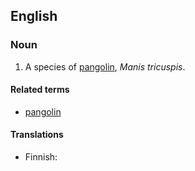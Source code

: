 {{wikipedia|pangolin}}
==English==

===Noun===
{{en-noun|sg=[[tree]] [[pangolin]]}}

# A species of [[pangolin]], ''Manis tricuspis''.

====Related terms====
*[[pangolin]]

====Translations====
{{top}}
*Finnish: {{t|fi|kierteishäntämuurahaiskäpy}}
{{bottom}}